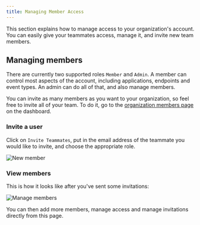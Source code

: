 ```yaml
---
title: Managing Member Access
---
```


This section explains how to manage access to your organization's account. You can easily give your teammates access, manage it, and invite new team members.


## Managing members

There are currently two supported roles `Member` and `Admin`. A member can control most aspects of the account, including applications, endpoints and event types. An admin can do all of that, and also manage members.

You can invite as many members as you want to your organization, so feel free to invite all of your team. To do it, go to the [organization members page](https://dashboard.svix.com/settings/organization/members) on the dashboard.

### Invite a user

Click on `Invite Teammates`, put in the email address of the teammate you would like to invite, and choose the appropriate role.

![New member](./org-members/add-member.png)


### View members

This is how it looks like after you've sent some invitations:

![Manage members](./org-members/manage-members.png)

You can then add more members, manage access and manage invitations directly from this page.
